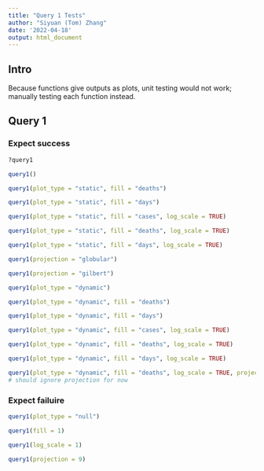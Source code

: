 ```yaml
---
title: "Query 1 Tests"
author: "Siyuan (Tom) Zhang"
date: '2022-04-18'
output: html_document
---
```


## Intro

Because functions give outputs as plots, unit testing would not work; manually testing each function instead.

## Query 1

### Expect success

```r
?query1
```

```r
query1()
```

```r
query1(plot_type = "static", fill = "deaths")
```

```r
query1(plot_type = "static", fill = "days")
```

```r
query1(plot_type = "static", fill = "cases", log_scale = TRUE)
```

```r
query1(plot_type = "static", fill = "deaths", log_scale = TRUE)
```

```r
query1(plot_type = "static", fill = "days", log_scale = TRUE)
```

```r
query1(projection = "globular")
```

```r
query1(projection = "gilbert")
```

```r
query1(plot_type = "dynamic")
```

```r
query1(plot_type = "dynamic", fill = "deaths")
```

```r
query1(plot_type = "dynamic", fill = "days")
```

```r
query1(plot_type = "dynamic", fill = "cases", log_scale = TRUE)
```

```r
query1(plot_type = "dynamic", fill = "deaths", log_scale = TRUE)
```

```r
query1(plot_type = "dynamic", fill = "days", log_scale = TRUE)
```

```r
query1(plot_type = "dynamic", fill = "deaths", log_scale = TRUE, projection = "gilbert")
# should ignore projection for now
```

### Expect failuire

```r
query1(plot_type = "null")
```

```r
query1(fill = 1)
```

```r
query1(log_scale = 1)
```

```r
query1(projection = 9)
```
